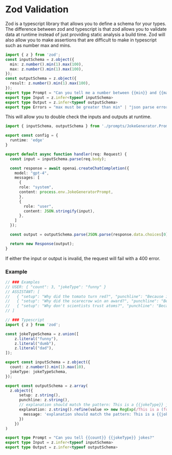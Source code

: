 
# Zod Validation
Zod is a typescript library that allows you to define a schema for your types. 
The difference between zod and typescript is that zod allows you to validate data at runtime instead of just providing static analysis a build time.
Zod will also allow you to make assertions that are difficult to make in typescript such as number max and mins. 
```typescript filename="./src/ai/prompts/NumberGenerator.Prompt.ts"
import { z } from 'zod';
const inputSchema = z.object({
  min: z.number().min(1).max(100),
  max: z.number().min(1).max(100),
});
const outputSchema = z.object({
  result: z.number().min(1).max(100),
});
export type Prompt = "Can you tell me a number between {{min}} and {{max}}?"
export type Input = z.infer<typeof inputSchema>
export type Output = z.infer<typeof outputSchema>
export type Errors = "max must be greater than min" | "json parse error" | "zod validation error" 
```

This will allow you to double check the inputs and outputs at runtime.  

```typescript filename="./src/ai/Assistant.ts"
import { inputSchema, outputSchema } from './prompts/JokeGenerator.Prompt';

export const config = {
  runtime: 'edge'
}

export default async function handler(req: Request) {
  const input = inputSchema.parse(req.body);

  const response = await openai.createChatCompletion({ 
    model: "gpt-4",
    messages: [
      {
      role: "system",
      content: process.env.JokeGeneratorPrompt,
      },
      {
        role: "user",
        content: JSON.stringify(input),
      },
    ]
  });

  const output = outputSchema.parse(JSON.parse(response.data.choices[0].text));

  return new Response(output);
}
```


<Callout type="error" emoji="🚫">
If either the input or output is invalid, the request will fail with a 400 error.
</Callout>


### Example
```typescript filename="./src/ai/prompts/JokeGenerator.Prompt.ts"
// ### Examples
// USER: { "count": 3, "jokeType": "funny" }
// ASSISTANT: [
//   { "setup": "Why did the tomato turn red?", "punchline": "Because it saw the salad dressing!", "explanation": "This is a funny joke because of the pun in salad dressing."  },
//   { "setup": "Why did the scarecrow win an award?", "punchline": "Because he was outstanding in his field.", "explanation": "This is a funny joke because of the pun on the word field."  },
//   { "setup": "Why don't scientists trust atoms?", "punchline": "Because they make up everything.", "explanation": "This is a funny joke because atoms are the basic building block for everything and therefore there is a pun for making everything up"  }
// ]

// ### Typescript
import { z } from 'zod';

const jokeTypeSchema = z.union([
    z.literal("funny"),
    z.literal("dumb"),
    z.literal("dad"),
]);

export const inputSchema = z.object({
  count: z.number().min(1).max(10),
  jokeType: jokeTypeSchema,
});

export const outputSchema = z.array(
  z.object({
      setup: z.string(),
      punchline: z.string(),
      // explanation should match the pattern: This is a {{jokeType}} joke because {{reason}}
      explanation: z.string().refine(value => new RegExp(/This is a (funny|dad|dumb) joke (.*)/).test(value), {
        message: 'explanation should match the pattern: This is a {{jokeType}} joke because {{reason}}',
      })
    })
)

export type Prompt = "Can you tell {{count}} {{jokeType}} jokes?"
export type Input = z.infer<typeof inputSchema>
export type Output = z.infer<typeof outputSchema>
```